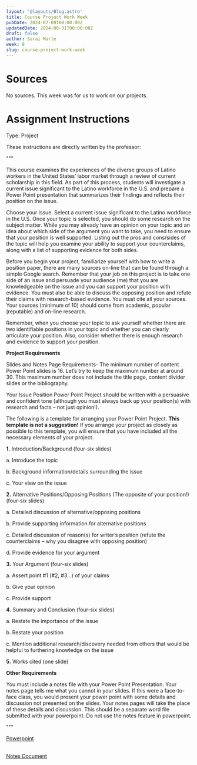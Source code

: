 ```yaml
---
layout: '@layouts/Blog.astro'
title: Course Project Work Week
pubDate: 2024-07-09T00:00:00Z 
updatedDate: 2024-08-31T00:00:00Z 
draft: false
author: Sarai Marte
week: 8
slug: course-project-work-week
---
```



# Sources

No sources. This week was for us to work on our projects. 

# Assignment Instructions

Type: Project

These instructions are directly written by the professor: 

"""

This course examines the experiences of the diverse groups of Latino workers in the United States’ labor market through a review of current scholarship in this field.  As part of this process, students will investigate a current issue significant to the Latino workforce in the U.S. and prepare a Power Point presentation that summarizes their findings and reflects their position on the issue.

Choose your issue. Select a current issue significant to the Latino workforce in the U.S. Once your topic is selected, you should do some research on the subject matter. While you may already have an opinion on your topic and an idea about which side of the argument you want to take, you need to ensure that your position is well supported. Listing out the pros and cons/sides of the topic will help you examine your ability to support your counterclaims, along with a list of supporting evidence for both sides.
 
Before you begin your project, familiarize yourself with how to write a position paper, there are many sources on-line that can be found through a simple Google search.  Remember that your job on this project is to take one side of an issue and persuade your audience (me) that you are knowledgeable on the issue and you can support your position with evidence.  You must also be able to discuss the opposing position and refute their claims with research-based evidence.  You must cite all your sources.  Your sources (minimum of 10) should come from academic, popular (reputable) and on-line research. 

Remember, when you choose your topic to ask yourself whether there are two identifiable positions in your topic and whether you can clearly articulate your position.  Also, consider whether there is enough research and evidence to support your position.

**Project Requirements**

Slides and Notes Page Requirements- The minimum number of content Power Point slides is 16.  Let’s try to keep the maximum number at around 30. This maximum number does not include the title page, content divider slides or the bibliography.

Your Issue Position Power Point Project should be written with a persuasive and confident tone (although you must always back up your position(s) with research and facts – not just opinion!).

The following is a template for arranging your Power Point Project. **This template is not a suggestion!**  If you arrange your project as closely as possible to this template, you will ensure that you have included all the necessary elements of your project. 


**1.**    Introduction/Background (four-six slides)

a.     Introduce the topic

b.     Background information/details surrounding the issue

c.     Your view on the issue

**2.**   Alternative Positions/Opposing Positions (The opposite of your position!)(four-six slides)

a.     Detailed discussion of alternative/opposing positions

b.     Provide supporting information for alternative positions

c.     Detailed discussion of reason(s) for writer’s position (refute the counterclaims – why you disagree with opposing position)

d.     Provide evidence for your argument

**3.**   Your Argument (four-six slides)

a. Assert point #1 (#2, #3…) of your claims

b. Give your opinion

c. Provide support

**4.**   Summary and Conclusion (four-six slides)

a.     Restate the importance of the issue

b.     Restate your position

c.     Mention additional research/discovery needed from others that would be helpful to furthering knowledge on the issue

**5.**    Works cited (one slide)

**Other Requirements**

You must include a notes file with your Power Point Presentation.  Your notes page tells me what you cannot in your slides.  If this were a face-to-face class, you would present your power point with some details and discussion not presented on the slides.  Your notes pages will take the place of these details and discussion. This should be a separate word file submitted with your powerpoint. Do not use the notes feature in powerpoint. 

"""

<DropDown title = "Project Powerpoint and Notes Document | Grade: 195/195">

<a href = "https://rutgersconnect-my.sharepoint.com/:p:/g/personal/smm651_scarletmail_rutgers_edu/EdgQel8LtfBDmIz1rG-CPxgB5OCkdbXcYhZ-V7GvZyGfkg?e=bYQxG9">Powerpoint</a>

<br/>
<a href = "https://rutgersconnect-my.sharepoint.com/:w:/g/personal/smm651_scarletmail_rutgers_edu/EaRfguqylhZBq8uWhYiRQusBj3DMQ-57kcW6qm-jKZdYPw?e=trs8KI"> Notes Document </a>

</DropDown >




